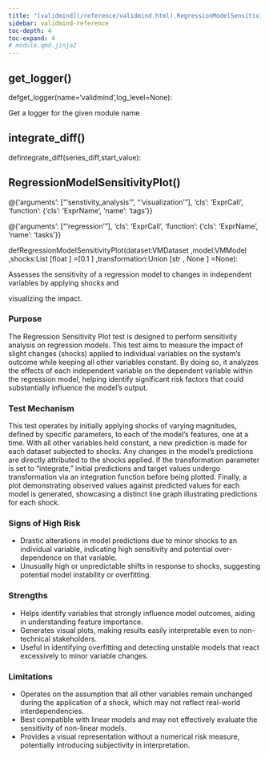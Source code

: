```yaml
---
title: "[validmind](/reference/validmind.html).RegressionModelSensitivityPlot"
sidebar: validmind-reference
toc-depth: 4
toc-expand: 4
# module.qmd.jinja2
---
```


## get_logger<span class='muted'>()</span>

<!-- signatures.jinja2 -->

::: {.signature}

<span class="kw">def</span><span class="name">get_logger</span>(<span class="params"><span class="n">name</span><span class="o">=</span><span class="s1">'validmind'</span><span class="muted">,</span></span><span class="params"><span class="n">log_level</span><span class="o">=</span><span class="kc">None</span></span>):

:::

<!-- docstring.jinja2 -->

Get a logger for the given module name

<!-- function.qmd.jinja2 -->

## integrate_diff[()]{.muted}

<!-- signatures.jinja2 -->

::: {.signature}

<span class="kw">def</span><span class="name">integrate_diff</span>(<span class="params"><span class="n">series_diff</span><span class="muted">,</span></span><span class="params"><span class="n">start_value</span></span>):

:::

<!-- function.qmd.jinja2 -->

## RegressionModelSensitivityPlot[()]{.muted}

<!-- signatures.jinja2 -->

::: {.signature}

<div class="decorator">@<!-- types.jinja2 - format_type --><!-- DEBUG: ExprCall --><span class="n">{'arguments': ["'senstivity_analysis'", "'visualization'"], 'cls': 'ExprCall', 'function': {'cls': 'ExprName', 'name': 'tags'}}</span><!-- DEBUG is_mapping: True -->
<!-- DEBUG type_class: dict -->
<!-- DEBUG cls_value: ExprCall -->
<!-- DEBUG cls_type: str -->
</div><div class="decorator">@<!-- types.jinja2 - format_type --><!-- DEBUG: ExprCall --><span class="n">{'arguments': ["'regression'"], 'cls': 'ExprCall', 'function': {'cls': 'ExprName', 'name': 'tasks'}}</span><!-- DEBUG is_mapping: True -->
<!-- DEBUG type_class: dict -->
<!-- DEBUG cls_value: ExprCall -->
<!-- DEBUG cls_type: str -->
</div>
<span class="kw">def</span><span class="name">RegressionModelSensitivityPlot</span>(<span class="params"><span class="n">dataset</span><span class="p">:</span><!-- types.jinja2 - format_type --><!-- DEBUG: ExprName --><span class="n">VMDataset</span><!-- DEBUG is_mapping: True -->
<!-- DEBUG type_class: dict -->
<!-- DEBUG cls_value: ExprName -->
<!-- DEBUG cls_type: str -->
<span class="muted">,</span></span><span class="params"><span class="n">model</span><span class="p">:</span><!-- types.jinja2 - format_type --><!-- DEBUG: ExprName --><span class="n">VMModel</span><!-- DEBUG is_mapping: True -->
<!-- DEBUG type_class: dict -->
<!-- DEBUG cls_value: ExprName -->
<!-- DEBUG cls_type: str -->
<span class="muted">,</span></span><span class="params"><span class="n">shocks</span><span class="p">:</span><!-- types.jinja2 - format_type --><!-- DEBUG: ExprSubscript --><!-- types.jinja2 - format_type --><!-- DEBUG: ExprName --><span class="n">List</span><!-- DEBUG is_mapping: True -->
<!-- DEBUG type_class: dict -->
<!-- DEBUG cls_value: ExprName -->
<!-- DEBUG cls_type: str -->
<span class="p">[</span><!-- types.jinja2 - format_type --><!-- DEBUG: ExprName --><span class="nb">float</span><!-- DEBUG is_mapping: True -->
<!-- DEBUG type_class: dict -->
<!-- DEBUG cls_value: ExprName -->
<!-- DEBUG cls_type: str -->
<span class="p">]</span><!-- DEBUG is_mapping: True -->
<!-- DEBUG type_class: dict -->
<!-- DEBUG cls_value: ExprSubscript -->
<!-- DEBUG cls_type: str -->
<span class="o">=</span><!-- types.jinja2 - format_type --><!-- DEBUG: ExprList --><span class="p">[</span><!-- types.jinja2 - format_type --><span class="n">0.1</span><!-- DEBUG is_mapping: False -->
<!-- DEBUG type_class: str -->
<!-- DEBUG cls_value: undefined -->
<!-- DEBUG cls_type: undefined -->
<span class="p">]</span><!-- DEBUG is_mapping: True -->
<!-- DEBUG type_class: dict -->
<!-- DEBUG cls_value: ExprList -->
<!-- DEBUG cls_type: str -->
<span class="muted">,</span></span><span class="params"><span class="n">transformation</span><span class="p">:</span><!-- types.jinja2 - format_type --><!-- DEBUG: ExprSubscript --><!-- types.jinja2 - format_type --><!-- DEBUG: ExprName --><span class="n">Union</span><!-- DEBUG is_mapping: True -->
<!-- DEBUG type_class: dict -->
<!-- DEBUG cls_value: ExprName -->
<!-- DEBUG cls_type: str -->
<span class="p">[</span><!-- types.jinja2 - format_type --><!-- DEBUG: ExprName --><span class="nb">str</span><!-- DEBUG is_mapping: True -->
<!-- DEBUG type_class: dict -->
<!-- DEBUG cls_value: ExprName -->
<!-- DEBUG cls_type: str -->
<span class="p">, </span><!-- types.jinja2 - format_type --><span class="n">None</span><!-- DEBUG is_mapping: False -->
<!-- DEBUG type_class: str -->
<!-- DEBUG cls_value: undefined -->
<!-- DEBUG cls_type: undefined -->
<span class="p">]</span><!-- DEBUG is_mapping: True -->
<!-- DEBUG type_class: dict -->
<!-- DEBUG cls_value: ExprSubscript -->
<!-- DEBUG cls_type: str -->
<span class="o">=</span><span class="kc">None</span></span>):

:::

<!-- docstring.jinja2 -->

Assesses the sensitivity of a regression model to changes in independent variables by applying shocks and

visualizing the impact.

### Purpose

The Regression Sensitivity Plot test is designed to perform sensitivity analysis on regression models. This test aims to measure the impact of slight changes (shocks) applied to individual variables on the system's outcome while keeping all other variables constant. By doing so, it analyzes the effects of each independent variable on the dependent variable within the regression model, helping identify significant risk factors that could substantially influence the model's output.

### Test Mechanism

This test operates by initially applying shocks of varying magnitudes, defined by specific parameters, to each of the model's features, one at a time. With all other variables held constant, a new prediction is made for each dataset subjected to shocks. Any changes in the model's predictions are directly attributed to the shocks applied. If the transformation parameter is set to "integrate," initial predictions and target values undergo transformation via an integration function before being plotted. Finally, a plot demonstrating observed values against predicted values for each model is generated, showcasing a distinct line graph illustrating predictions for each shock.

### Signs of High Risk

- Drastic alterations in model predictions due to minor shocks to an individual variable, indicating high sensitivity and potential over-dependence on that variable.
- Unusually high or unpredictable shifts in response to shocks, suggesting potential model instability or overfitting.

### Strengths

- Helps identify variables that strongly influence model outcomes, aiding in understanding feature importance.
- Generates visual plots, making results easily interpretable even to non-technical stakeholders.
- Useful in identifying overfitting and detecting unstable models that react excessively to minor variable changes.

### Limitations

- Operates on the assumption that all other variables remain unchanged during the application of a shock, which may not reflect real-world interdependencies.
- Best compatible with linear models and may not effectively evaluate the sensitivity of non-linear models.
- Provides a visual representation without a numerical risk measure, potentially introducing subjectivity in interpretation.
